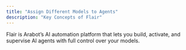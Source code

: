 ```yaml
---
title: "Assign Different Models to Agents"
description: "Key Concepts of Flair"
---
```


Flair is Arabot’s AI automation platform that lets you build, activate, and supervise AI agents with full control over your models.
